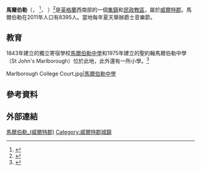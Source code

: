 {{noteTA
|G1=UK Places
|1=zh-cn:马尔伯勒; zh-tw:馬爾堡; zh-hk:馬保羅; zh-hant:馬爾伯勒;
}}
{{Infobox UK place
|中文名= 馬爾伯勒
|official_name= Marlborough
|static_image_name= High Street, Marlborough from St Peter's church roof - geograph.org.uk - 460662.jpg
|static_image_caption=
|latitude= 51.42
|longitude= -1.73
|os_grid_reference= SU1969
|label_position= left
|civil_parish= Marlborough
|lieutenancy_england= [[威爾特郡|威爾特郡]]
|region= 西南英格蘭
|country= 英格蘭
|population= 8395
|population_ref= (in 2011)<ref>{{cite web|title=Wiltshire Community History - Census|url=http://history.wiltshire.gov.uk/community/getcensus.php?item=Marlborough|publisher=Wiltshire Council|accessdate=9 March 2015}}</ref>
|post_town= Marlborough
|postcode_district= SN8
|postcode_area= SN
|dial_code= 01672
|website= [http://www.marlboroughtowncouncil.gov.uk/ Town Council]
}}
'''馬爾伯勒'''（{{lang-en|Marlborough}}，{{IPAc-en|audio=En-uk-Marlborough.ogg|ˈ|m|ɔː|l|b|ər|ə}} {{respell|MAWL|bər-ə}}<ref>{{cite web|url=http://phonetic-blog.blogspot.com/2010/01/marlborough.html|title=Marlborough|last=Wells|first=John|authorlink=John C. Wells|date=6 January 2010|work=John Wells's phonetic blog|accessdate=5 March 2010}}</ref>，{{IPAc-en|ˈ|m|ɑːr|l|-}} {{respell|MARL|-}}）<ref name="Collins3">{{cite web|url=http://www.collinsdictionary.com/dictionary/english/marlborough?showCookiePolicy=true|title=Marlborough|accessdate=26 September 2014|publisher=Collins Dictionary|date=n.d.}}</ref>是[[英格蘭|英格蘭]]西南部的一個[[集鎮|集鎮]]和[[民政教區|民政教區]]，屬於[[威爾特郡|威爾特郡]]。馬爾伯勒在2011年人口有8395人。當地每年夏天舉辦爵士音樂節。

==教育==
1843年建立的獨立寄宿學校[[馬爾伯勒中學|馬爾伯勒中學]]和1975年建立的聖約翰馬爾伯勒中學（St John's Marlborough）位於此地，此外還有一所小學。<ref>{{Cite web|url=http://www.gazetteandherald.co.uk/news/15521842.New_Marlborough_Primary_School_opens_doors_to_pupils/|title=New Marlborough Primary School opens doors to pupils|last=Turnbull|first=Stacey|date=7 September 2017|website=The Wiltshire Gazette and Herald|language=en|access-date=8 September 2017}}</ref>
<gallery>
Marlborough College Court.jpg|[[馬爾伯勒中學|馬爾伯勒中學]]
</gallery>

== 參考資料 ==
{{reflist}}

== 外部連結 ==
{{commonscat-inline|Marlborough}}

[[Category:馬爾伯勒_(威爾特郡)|]]
[[Category:威爾特郡城鎮|Category:威爾特郡城鎮]]